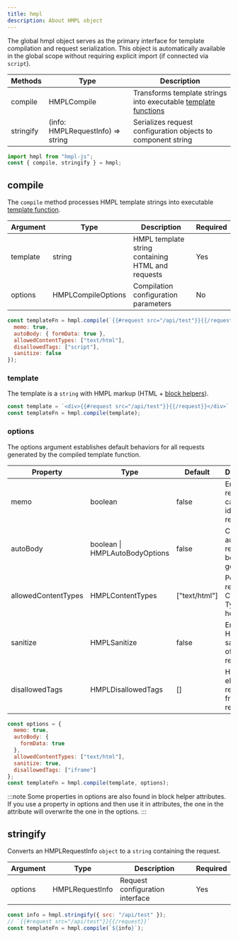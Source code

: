 ```yaml
---
title: hmpl
description: About HMPL object
---
```


The global hmpl object serves as the primary interface for template compilation and request serialization. This object is automatically available in the global scope without requiring explicit import (if connected via `script`).

| Methods   | Type                              | Description                                                                           |
| --------- | --------------------------------- | ------------------------------------------------------------------------------------- |
| compile   | HMPLCompile                       | Transforms template strings into executable [template functions](/functions/template) |
| stringify | (info: HMPLRequestInfo) => string | Serializes request configuration objects to component string                          |

```javascript
import hmpl from "hmpl-js";
const { compile, stringify } = hmpl;
```

## compile

The `compile` method processes HMPL template strings into executable [template function](/functions/template).

| Argument | Type               | Description                                       | Required |
| -------- | ------------------ | ------------------------------------------------- | -------- |
| template | string             | HMPL template string containing HTML and requests | Yes      |
| options  | HMPLCompileOptions | Compilation configuration parameters              | No       |

```js
const templateFn = hmpl.compile(`{{#request src="/api/test"}}{{/request}}`, {
  memo: true,
  autoBody: { formData: true },
  allowedContentTypes: ["text/html"],
  disallowedTags: ["script"],
  sanitize: false
});
```

### template

The template is a `string` with HMPL markup (HTML + [block helpers](/syntax/block-helper)).

```js
const template = `<div>{{#request src="/api/test"}}{{/request}}</div>`;
const templateFn = hmpl.compile(template);
```

### options

The options argument establishes default behaviors for all requests generated by the compiled template function.

| Property            | Type                           | Default       | Description                                      |
| ------------------- | ------------------------------ | ------------- | ------------------------------------------------ |
| memo                | boolean                        | false         | Enables response caching for identical requests. |
| autoBody            | boolean \| HMPLAutoBodyOptions | false         | Configures automatic request body generation.    |
| allowedContentTypes | HMPLContentTypes               | ["text/html"] | Permitted response Content-Type headers.         |
| sanitize            | HMPLSanitize                   | false         | Enables HTML sanitization of server responses.   |
| disallowedTags      | HMPLDisallowedTags             | []            | HTML elements to remove from responses.          |

```javascript
const options = {
  memo: true,
  autoBody: {
    formData: true
  },
  allowedContentTypes: ["text/html"],
  sanitize: true,
  disallowedTags: ["iframe"]
};
const templateFn = hmpl.compile(template, options);
```

:::note
Some properties in options are also found in block helper attributes. If you use a property in options and then use it in attributes, the one in the attribute will overwrite the one in the options.
:::

## stringify

Converts an HMPLRequestInfo `object` to a `string` containing the request.

| Argument | Type            | Description                     | Required |
| -------- | --------------- | ------------------------------- | -------- |
| options  | HMPLRequestInfo | Request configuration interface | Yes      |

```javascript
const info = hmpl.stringify({ src: "/api/test" });
// `{{#request src="/api/test"}}{{/request}}`
const templateFn = hmpl.compile(`${info}`);
```

